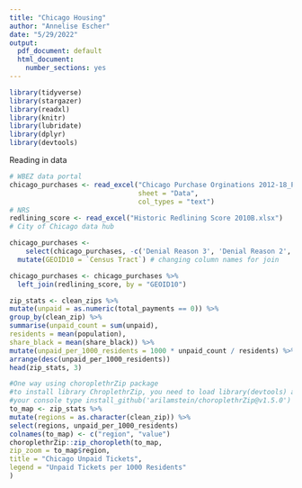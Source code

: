 ```yaml
---
title: "Chicago Housing"
author: "Annelise Escher"
date: "5/29/2022"
output:
  pdf_document: default
  html_document:
    number_sections: yes
---
```

```r
library(tidyverse)
library(stargazer)
library(readxl)
library(knitr)
library(lubridate)
library(dplyr)
library(devtools)
```

Reading in data
```r
# WBEZ data portal 
chicago_purchases <- read_excel("Chicago Purchase Orginations 2012-18_Public File.xlsx", 
                                sheet = "Data", 
                                col_types = "text") 
# NRS
redlining_score <- read_excel("Historic Redlining Score 2010B.xlsx")
# City of Chicago data hub
```

```r
chicago_purchases <-
    select(chicago_purchases, -c('Denial Reason 3', 'Denial Reason 2', 'Denial Reason 1', 'Co Applicant Race 5', 'Co Applicant Race 4', 'Co Applicant Race 3', 'Co Applicant Race 2', 'Applicant Race 5', 'Applicant Race 4', 'Applicant Race 3', 'Applicant Race 2', 'Parent Name (Panel)', 'Top Holder Name')) %>% # Removing unnecessary columns to ease readability
  mutate(GEOID10 = `Census Tract`) # changing column names for join 
```

```r
chicago_purchases <- chicago_purchases %>%
  left_join(redlining_score, by = "GEOID10")
```

```r
zip_stats <- clean_zips %>%
mutate(unpaid = as.numeric(total_payments == 0)) %>%
group_by(clean_zip) %>%
summarise(unpaid_count = sum(unpaid),
residents = mean(population),
share_black = mean(share_black)) %>%
mutate(unpaid_per_1000_residents = 1000 * unpaid_count / residents) %>%
arrange(desc(unpaid_per_1000_residents))
head(zip_stats, 3)

#One way using choroplethrZip package
#to install library ChroplethrZip, you need to load library(devtools) and in
#your console type install_github('arilamstein/choroplethrZip@v1.5.0')
to_map <- zip_stats %>%
mutate(regions = as.character(clean_zip)) %>%
select(regions, unpaid_per_1000_residents)
colnames(to_map) <- c("region", "value")
choroplethrZip::zip_choropleth(to_map,
zip_zoom = to_map$region,
title = "Chicago Unpaid Tickets",
legend = "Unpaid Tickets per 1000 Residents"
)
```


